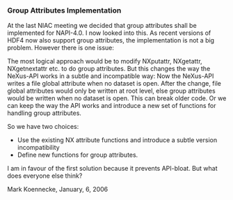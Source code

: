 ===Group Attributes Implementation===

At the last NIAC meeting we decided that group attributes shall be implemented for NAPI-4.0. 
I now looked into this. As recent versions of HDF4 now also support group attributes, the 
implementation is not a big problem. However there is one issue:


The most logical approach would be to modify NXputattr, NXgetattr,  NXgetnextattr etc. to 
do group attributes. But this changes the way the NeXus-API works in a subtle and incompatible 
way: Now the NeXus-API writes a file global attribute when no dataset is open. After the change, 
file global attributes would only be written at root level, else group attributes would be written when
no dataset is open. This can break older code. Or we can keep the way the API works and introduce a
new set of functions for handling group attributes.


So we have two choices:
* Use the existing NX attribute functions and introduce a subtle version incompatibility
* Define new functions  for group attributes.
I am in favour of the first solution because it prevents API-bloat. But what does everyone else 
think?


Mark Koennecke, January, 6, 2006